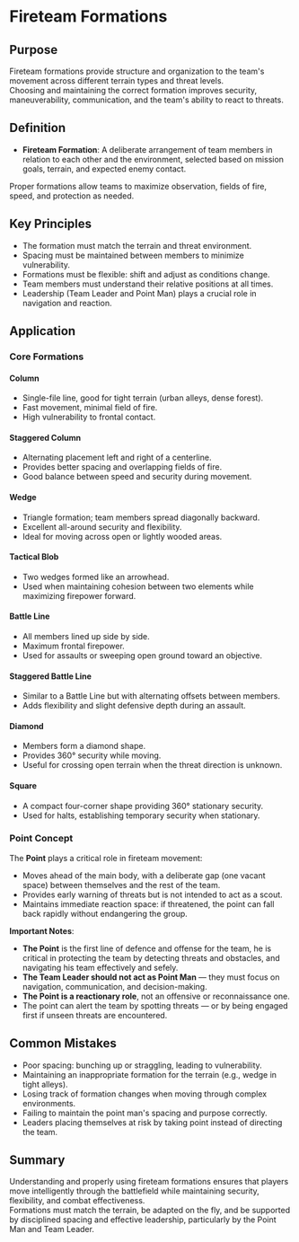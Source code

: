
# Fireteam Formations

## Purpose

Fireteam formations provide structure and organization to the team's movement across different terrain types and threat levels.  
Choosing and maintaining the correct formation improves security, maneuverability, communication, and the team's ability to react to threats.

## Definition

- **Fireteam Formation**: A deliberate arrangement of team members in relation to each other and the environment, selected based on mission goals, terrain, and expected enemy contact.

Proper formations allow teams to maximize observation, fields of fire, speed, and protection as needed.

## Key Principles

- The formation must match the terrain and threat environment.
- Spacing must be maintained between members to minimize vulnerability.
- Formations must be flexible: shift and adjust as conditions change.
- Team members must understand their relative positions at all times.
- Leadership (Team Leader and Point Man) plays a crucial role in navigation and reaction.

## Application

### Core Formations

<FormationsGallery />

#### Column

- Single-file line, good for tight terrain (urban alleys, dense forest).
- Fast movement, minimal field of fire.
- High vulnerability to frontal contact.

#### Staggered Column

- Alternating placement left and right of a centerline.
- Provides better spacing and overlapping fields of fire.
- Good balance between speed and security during movement.

#### Wedge

- Triangle formation; team members spread diagonally backward.
- Excellent all-around security and flexibility.
- Ideal for moving across open or lightly wooded areas.

#### Tactical Blob

- Two wedges formed like an arrowhead.
- Used when maintaining cohesion between two elements while maximizing firepower forward.

#### Battle Line

- All members lined up side by side.
- Maximum frontal firepower.
- Used for assaults or sweeping open ground toward an objective.

#### Staggered Battle Line

- Similar to a Battle Line but with alternating offsets between members.
- Adds flexibility and slight defensive depth during an assault.

#### Diamond

- Members form a diamond shape.
- Provides 360° security while moving.
- Useful for crossing open terrain when the threat direction is unknown.

#### Square

- A compact four-corner shape providing 360° stationary security.
- Used for halts, establishing temporary security when stationary.

### Point Concept

The **Point** plays a critical role in fireteam movement:

- Moves ahead of the main body, with a deliberate gap (one vacant space) between themselves and the rest of the team.
- Provides early warning of threats but is not intended to act as a scout.
- Maintains immediate reaction space: if threatened, the point can fall back rapidly without endangering the group.

**Important Notes**:

- **The Point** is the first line of defence and offense for the team, he is critical in protecting the team by detecting threats and obstacles, and navigating his team effectively and sefely.
- **The Team Leader should not act as Point Man** — they must focus on navigation, communication, and decision-making.
- **The Point is a reactionary role**, not an offensive or reconnaissance one.
- The point can alert the team by spotting threats — or by being engaged first if unseen threats are encountered.

## Common Mistakes

- Poor spacing: bunching up or straggling, leading to vulnerability.
- Maintaining an inappropriate formation for the terrain (e.g., wedge in tight alleys).
- Losing track of formation changes when moving through complex environments.
- Failing to maintain the point man's spacing and purpose correctly.
- Leaders placing themselves at risk by taking point instead of directing the team.

## Summary

Understanding and properly using fireteam formations ensures that players move intelligently through the battlefield while maintaining security, flexibility, and combat effectiveness.  
Formations must match the terrain, be adapted on the fly, and be supported by disciplined spacing and effective leadership, particularly by the Point Man and Team Leader.

